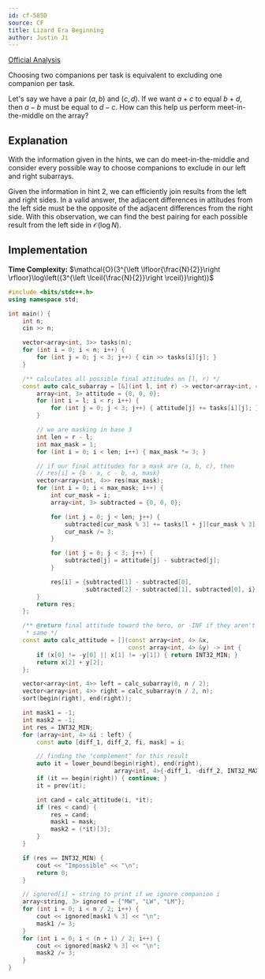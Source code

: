```yaml
---
id: cf-585D
source: CF
title: Lizard Era Beginning
author: Justin Ji
---
```


[Official Analysis](https://codeforces.com/blog/entry/20898)

<Spoiler title = "Hint 1">

Choosing two companions per task is equivalent to excluding one companion
per task.

</Spoiler>

<Spoiler title = "Hint 2">

Let's say we have a pair $(a, b)$ and $(c, d)$. If we want $a + c$ to equal $b + d$,
then $a - b$ must be equal to $d - c$. How can this help us perform meet-in-the-middle on the
array?

</Spoiler>

<Spoiler title = "Explanation">

## Explanation

With the information given in the hints, we can do meet-in-the-middle and consider every possible
way to choose companions to exclude in our left and right subarrays.

Given the information in hint 2, we can efficiently join results from the
left and right sides. In a valid answer, the adjacent differences in attitudes from the
left side must be the opposite of the adjacent differences from the right side.
With this observation, we can find the best pairing for each possible
result from the left side in $\mathcal{O}(\log{N})$.

## Implementation

**Time Complexity:** $\mathcal{O}(3^{\left \lfloor{\frac{N}{2}}\right \rfloor}\log\left({3^{\left \lceil{\frac{N}{2}}\right \rceil}}\right))$

<LanguageSection>
<CPPSection>

```cpp
#include <bits/stdc++.h>
using namespace std;

int main() {
	int n;
	cin >> n;

	vector<array<int, 3>> tasks(n);
	for (int i = 0; i < n; i++) {
		for (int j = 0; j < 3; j++) { cin >> tasks[i][j]; }
	}

	/** calculates all possible final attitudes on [l, r) */
	const auto calc_subarray = [&](int l, int r) -> vector<array<int, 4>> {
		array<int, 3> attitude = {0, 0, 0};
		for (int i = l; i < r; i++) {
			for (int j = 0; j < 3; j++) { attitude[j] += tasks[i][j]; }
		}

		// we are masking in base 3
		int len = r - l;
		int max_mask = 1;
		for (int i = 0; i < len; i++) { max_mask *= 3; }

		// if our final attitudes for a mask are (a, b, c), then
		// res[i] = {b - a, c - b, a, mask}
		vector<array<int, 4>> res(max_mask);
		for (int i = 0; i < max_mask; i++) {
			int cur_mask = i;
			array<int, 3> subtracted = {0, 0, 0};

			for (int j = 0; j < len; j++) {
				subtracted[cur_mask % 3] += tasks[l + j][cur_mask % 3];
				cur_mask /= 3;
			}

			for (int j = 0; j < 3; j++) {
				subtracted[j] = attitude[j] - subtracted[j];
			}

			res[i] = {subtracted[1] - subtracted[0],
			          subtracted[2] - subtracted[1], subtracted[0], i};
		}
		return res;
	};

	/** @return final attitude toward the hero, or -INF if they aren't all the
	 * same */
	const auto calc_attitude = [](const array<int, 4> &x,
	                              const array<int, 4> &y) -> int {
		if (x[0] != -y[0] || x[1] != -y[1]) { return INT32_MIN; }
		return x[2] + y[2];
	};

	vector<array<int, 4>> left = calc_subarray(0, n / 2);
	vector<array<int, 4>> right = calc_subarray(n / 2, n);
	sort(begin(right), end(right));

	int mask1 = -1;
	int mask2 = -1;
	int res = INT32_MIN;
	for (array<int, 4> &i : left) {
		const auto [diff_1, diff_2, fi, mask] = i;

		// finding the "complement" for this result
		auto it = lower_bound(begin(right), end(right),
		                      array<int, 4>{-diff_1, -diff_2, INT32_MAX, 0});
		if (it == begin(right)) { continue; }
		it = prev(it);

		int cand = calc_attitude(i, *it);
		if (res < cand) {
			res = cand;
			mask1 = mask;
			mask2 = (*it)[3];
		}
	}

	if (res == INT32_MIN) {
		cout << "Impossible" << "\n";
		return 0;
	}

	// ignored[i] = string to print if we ignore companion i
	array<string, 3> ignored = {"MW", "LW", "LM"};
	for (int i = 0; i < n / 2; i++) {
		cout << ignored[mask1 % 3] << "\n";
		mask1 /= 3;
	}
	for (int i = 0; i < (n + 1) / 2; i++) {
		cout << ignored[mask2 % 3] << "\n";
		mask2 /= 3;
	}
}
```
</CPPSection>
</LanguageSection>
</Spoiler>
